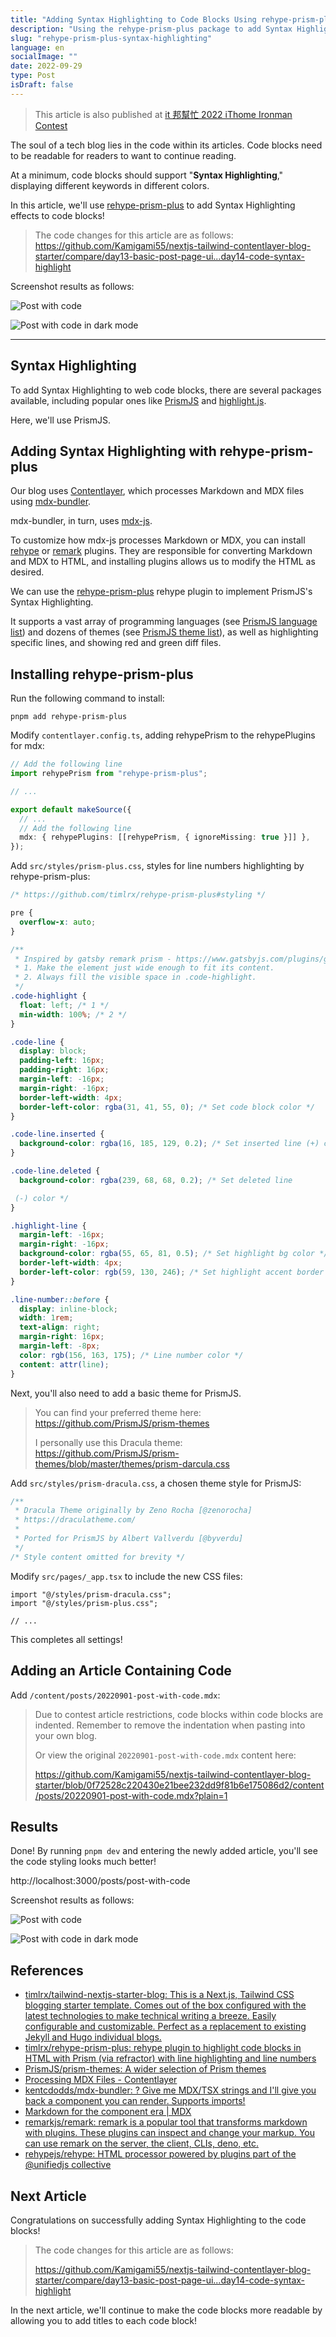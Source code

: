 ```yaml
---
title: "Adding Syntax Highlighting to Code Blocks Using rehype-prism-plus - Modern Next.js Blog Series #14"
description: "Using the rehype-prism-plus package to add Syntax Highlighting effects to code blocks"
slug: "rehype-prism-plus-syntax-highlighting"
language: en
socialImage: ""
date: 2022-09-29
type: Post
isDraft: false
---
```


> This article is also published at [it 邦幫忙 2022 iThome Ironman Contest](https://ithelp.ithome.com.tw/articles/10301243)

The soul of a tech blog lies in the code within its articles. Code blocks need to be readable for readers to want to continue reading.

At a minimum, code blocks should support "**Syntax Highlighting**," displaying different keywords in different colors.

In this article, we'll use [rehype-prism-plus](https://github.com/timlrx/rehype-prism-plus) to add Syntax Highlighting effects to code blocks!

> The code changes for this article are as follows:
> https://github.com/Kamigami55/nextjs-tailwind-contentlayer-blog-starter/compare/day13-basic-post-page-ui...day14-code-syntax-highlight

Screenshot results as follows:

![Post with code](https://i.imgur.com/6yFw7B0.jpg)

![Post with code in dark mode](https://i.imgur.com/SyVynzH.jpg)

---

## Syntax Highlighting

To add Syntax Highlighting to web code blocks, there are several packages available, including popular ones like [PrismJS](https://prismjs.com/) and [highlight.js](https://highlightjs.org/).

Here, we'll use PrismJS.

## Adding Syntax Highlighting with rehype-prism-plus

Our blog uses [Contentlayer](https://www.contentlayer.dev/), which processes Markdown and MDX files using [mdx-bundler](https://github.com/kentcdodds/mdx-bundler).

mdx-bundler, in turn, uses [mdx-js](https://mdxjs.com/).

To customize how mdx-js processes Markdown or MDX, you can install [rehype](https://github.com/rehypejs/rehype) or [remark](https://github.com/remarkjs/remark) plugins. They are responsible for converting Markdown and MDX to HTML, and installing plugins allows us to modify the HTML as desired.

We can use the [rehype-prism-plus](https://github.com/timlrx/rehype-prism-plus) rehype plugin to implement PrismJS's Syntax Highlighting.

It supports a vast array of programming languages (see [PrismJS language list](https://prismjs.com/#supported-languages)) and dozens of themes (see [PrismJS theme list](https://github.com/PrismJS/prism-themes)), as well as highlighting specific lines, and showing red and green diff files.

## Installing rehype-prism-plus

Run the following command to install:

```shell
pnpm add rehype-prism-plus
```

Modify `contentlayer.config.ts`, adding rehypePrism to the rehypePlugins for mdx:

```ts
// Add the following line
import rehypePrism from "rehype-prism-plus";

// ...

export default makeSource({
  // ...
  // Add the following line
  mdx: { rehypePlugins: [[rehypePrism, { ignoreMissing: true }]] },
});
```

Add `src/styles/prism-plus.css`, styles for line numbers highlighting by rehype-prism-plus:

```css
/* https://github.com/timlrx/rehype-prism-plus#styling */

pre {
  overflow-x: auto;
}

/**
 * Inspired by gatsby remark prism - https://www.gatsbyjs.com/plugins/gatsby-remark-prismjs/
 * 1. Make the element just wide enough to fit its content.
 * 2. Always fill the visible space in .code-highlight.
 */
.code-highlight {
  float: left; /* 1 */
  min-width: 100%; /* 2 */
}

.code-line {
  display: block;
  padding-left: 16px;
  padding-right: 16px;
  margin-left: -16px;
  margin-right: -16px;
  border-left-width: 4px;
  border-left-color: rgba(31, 41, 55, 0); /* Set code block color */
}

.code-line.inserted {
  background-color: rgba(16, 185, 129, 0.2); /* Set inserted line (+) color */
}

.code-line.deleted {
  background-color: rgba(239, 68, 68, 0.2); /* Set deleted line

 (-) color */
}

.highlight-line {
  margin-left: -16px;
  margin-right: -16px;
  background-color: rgba(55, 65, 81, 0.5); /* Set highlight bg color */
  border-left-width: 4px;
  border-left-color: rgb(59, 130, 246); /* Set highlight accent border color */
}

.line-number::before {
  display: inline-block;
  width: 1rem;
  text-align: right;
  margin-right: 16px;
  margin-left: -8px;
  color: rgb(156, 163, 175); /* Line number color */
  content: attr(line);
}
```

Next, you'll also need to add a basic theme for PrismJS.

> You can find your preferred theme here:
> https://github.com/PrismJS/prism-themes
>
> I personally use this Dracula theme:
> https://github.com/PrismJS/prism-themes/blob/master/themes/prism-darcula.css

Add `src/styles/prism-dracula.css`, a chosen theme style for PrismJS:

```css
/**
 * Dracula Theme originally by Zeno Rocha [@zenorocha]
 * https://draculatheme.com/
 *
 * Ported for PrismJS by Albert Vallverdu [@byverdu]
 */
/* Style content omitted for brevity */
```

Modify `src/pages/_app.tsx` to include the new CSS files:

```tsx
import "@/styles/prism-dracula.css";
import "@/styles/prism-plus.css";

// ...
```

This completes all settings!

## Adding an Article Containing Code

Add `/content/posts/20220901-post-with-code.mdx`:

> Due to contest article restrictions, code blocks within code blocks are indented. Remember to remove the indentation when pasting into your own blog.
>
> Or view the original `20220901-post-with-code.mdx` content here:
>
> https://github.com/Kamigami55/nextjs-tailwind-contentlayer-blog-starter/blob/0f72528c220430e21bee232dd9f81b6e175086d2/content/posts/20220901-post-with-code.mdx?plain=1

## Results

Done! By running `pnpm dev` and entering the newly added article, you'll see the code styling looks much better!

http://localhost:3000/posts/post-with-code

Screenshot results as follows:

![Post with code](https://i.imgur.com/6yFw7B0.jpg)

![Post with code in dark mode](https://i.imgur.com/SyVynzH.jpg)

## References

- [timlrx/tailwind-nextjs-starter-blog: This is a Next.js, Tailwind CSS blogging starter template. Comes out of the box configured with the latest technologies to make technical writing a breeze. Easily configurable and customizable. Perfect as a replacement to existing Jekyll and Hugo individual blogs.](https://github.com/timlrx/tailwind-nextjs-starter-blog)
- [timlrx/rehype-prism-plus: rehype plugin to highlight code blocks in HTML with Prism (via refractor) with line highlighting and line numbers](https://github.com/timlrx/rehype-prism-plus)
- [PrismJS/prism-themes: A wider selection of Prism themes](https://github.com/PrismJS/prism-themes)
- [Processing MDX Files - Contentlayer](https://www.contentlayer.dev/docs/sources/files/mdx)
- [kentcdodds/mdx-bundler: ? Give me MDX/TSX strings and I'll give you back a component you can render. Supports imports!](https://github.com/kentcdodds/mdx-bundler)
- [Markdown for the component era | MDX](https://mdxjs.com/)
- [remarkjs/remark: remark is a popular tool that transforms markdown with plugins. These plugins can inspect and change your markup. You can use remark on the server, the client, CLIs, deno, etc.](https://github.com/remarkjs/remark)
- [rehypejs/rehype: HTML processor powered by plugins part of the @unifiedjs collective](https://github.com/rehypejs/rehype)

## Next Article

Congratulations on successfully adding Syntax Highlighting to the code blocks!

> The code changes for this article are as follows:
>
> https://github.com/Kamigami55/nextjs-tailwind-contentlayer-blog-starter/compare/day13-basic-post-page-ui...day14-code-syntax-highlight

In the next article, we'll continue to make the code blocks more readable by allowing you to add titles to each code block!
